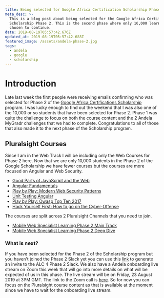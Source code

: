 ```yaml
---
title: Being selected for Google Africa Certification Scholarship Phase 2
meta_desc: >-
  This is a blog post about being selected for the Google Africa Certification
  Scholarship Phase 2. This is the second phase where only 10,000 learners are
  chosen to continue.
date: 2019-08-19T05:57:42.676Z
updated_at: 2019-08-19T05:57:42.688Z
featured_image: /assets/andela-phase-2.jpg
tags:
  - andela
  - google
  - scholarship
---
```

# Introduction

Late last week the first people were receiving emails confirming who was selected for Phase 2 of the [Google Africa Certifications Scholarship](https://africa.googleblog.com/2019/04/advance-your-career-with-google-africa.html) program. I was lucky enough to find out the weekend that I was also one of the 10,000 or so students that have been selected for Phase 2. Phase 1 was quite the challenge to focus on both the course content and the 2 Andela MyGradr challenges that we had to complete. Congratulations to all of those that also made it to the next phase of the Scholarship program.

## Pluralsight Courses

Since I am in the Web Track I will be including only the Web Courses for Phase 2 here. Now that we are only 10,000 students in the Phase 2 of the Google Scholarship we have fewer courses but the courses are more focused on Angular and Web Security.

* [Good Parts of JavaScript and the Web](https://app.pluralsight.com/library/courses/good-parts-javascript-web/table-of-contents)
* [Angular Fundamentals](https://app.pluralsight.com/library/courses/angular-fundamentals/table-of-contents)
* [Play by Play: Modern Web Security Patterns](https://app.pluralsight.com/library/courses/play-by-play-modern-web-security-patterns/table-of-contents)
* [Unit Testing Angular](https://app.pluralsight.com/library/courses/unit-testing-angular/table-of-contents)
* [Play by Play: Owasp Top Ten 2017](https://app.pluralsight.com/library/courses/play-by-play-owasp-top-ten-2017/table-of-contents)
* [Hack Yourself First: How to go on the Cyber-Offense](https://app.pluralsight.com/library/courses/hack-yourself-first/table-of-contents)

The courses are split across 2 Pluralsight Channels that you need to join.

* [Mobile Web Specialist Learning Phase 2 Main Track](https://app.pluralsight.com/channels/details/d1341a43-3766-475d-bea9-f7b45222fd65)
* [Mobile Web Specialist Learning Phase 2 Deep Dive](https://app.pluralsight.com/channels/details/f8278ecb-d711-4cd0-9d26-21f27b8cf0e2)

### What is next?

If you have been selected for the Phase 2 of the Scholarship program but you haven't joined the Phase 2 Slack yet you can use this [link](https://alc4slack-invite.firebaseapp.com/) to generate an invite to the ALC 4 Phase 2 Slack. We also have a Andela onboarding live stream on Zoom this week that will go into more details on what will be expected of us in this phase. The live stream will be on Friday, 23 August 2019 at 3PM GMT. The link to the Zoom call is [here](https://andela.zoom.us/j/383583000). So for now you can focus on the Pluralsight course content as that is available at the moment since we have to wait for the onboarding live stream.

